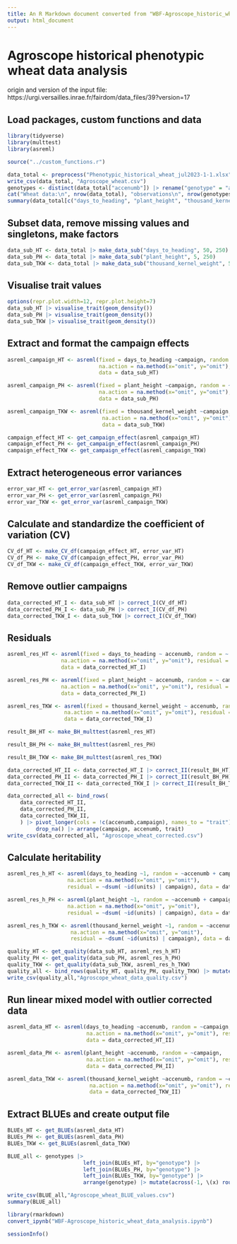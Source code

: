 ```yaml
---
title: An R Markdown document converted from "WBF-Agroscope_historic_wheat_data_analysis.ipynb"
output: html_document
---
```


# Agroscope historical phenotypic wheat data analysis
origin and version of the input file: https://urgi.versailles.inrae.fr/fairdom/data_files/39?version=17

## Load packages, custom functions and data

```r
library(tidyverse)
library(multtest)
library(asreml)

source("../custom_functions.r")
```

```r
data_total <- preprocess("Phenotypic_historical_wheat_jul2023-1-1.xlsx")
write_csv(data_total, "Agroscope_wheat.csv")
genotypes <- distinct(data_total["accenumb"]) |> rename("genotype" = "accenumb")
cat("Wheat data:\n", nrow(data_total), "observations\n", nrow(genotypes), "genotypes\n", nrow(distinct(data_total["campaign"])), "campaigns\n\n")
summary(data_total[c("days_to_heading", "plant_height", "thousand_kernel_weight")])
```

## Subset data, remove missing values and singletons, make factors

```r
data_sub_HT <- data_total |> make_data_sub("days_to_heading", 50, 250)
data_sub_PH <- data_total |> make_data_sub("plant_height", 5, 250)
data_sub_TKW <- data_total |> make_data_sub("thousand_kernel_weight", 5, 100)
```

## Visualise trait values 

```r
options(repr.plot.width=12, repr.plot.height=7)
data_sub_HT |> visualise_trait(geom_density())
data_sub_PH |> visualise_trait(geom_density())
data_sub_TKW |> visualise_trait(geom_density())
```

## Extract and format the campaign effects

```r
asreml_campaign_HT <- asreml(fixed = days_to_heading ~campaign, random = ~accenumb, 
                             na.action = na.method(x="omit", y="omit"), residual = ~dsum(~id(units) | campaign),
                             data = data_sub_HT)
```

```r
asreml_campaign_PH <- asreml(fixed = plant_height ~campaign, random = ~accenumb,
                             na.action = na.method(x="omit", y="omit"), residual = ~dsum(~id(units) | campaign), 
                             data = data_sub_PH)
```

```r
asreml_campaign_TKW <- asreml(fixed = thousand_kernel_weight ~campaign, random = ~accenumb,
                              na.action = na.method(x="omit", y="omit"), residual = ~dsum(~id(units) | campaign), 
                              data = data_sub_TKW)
```

```r
campaign_effect_HT <- get_campaign_effect(asreml_campaign_HT)
campaign_effect_PH <- get_campaign_effect(asreml_campaign_PH)
campaign_effect_TKW <- get_campaign_effect(asreml_campaign_TKW)
```

## Extract heterogeneous error variances

```r
error_var_HT <- get_error_var(asreml_campaign_HT)
error_var_PH <- get_error_var(asreml_campaign_PH)
error_var_TKW <- get_error_var(asreml_campaign_TKW)
```

## Calculate and standardize the coefficient of variation (CV)

```r
CV_df_HT <- make_CV_df(campaign_effect_HT, error_var_HT)
CV_df_PH <- make_CV_df(campaign_effect_PH, error_var_PH)
CV_df_TKW <- make_CV_df(campaign_effect_TKW, error_var_TKW)
```

## Remove outlier campaigns

```r
data_corrected_HT_I <- data_sub_HT |> correct_I(CV_df_HT)
data_corrected_PH_I <- data_sub_PH |> correct_I(CV_df_PH)
data_corrected_TKW_I <- data_sub_TKW |> correct_I(CV_df_TKW)
```

## Residuals

```r
asreml_res_HT <- asreml(fixed = days_to_heading ~ accenumb, random = ~ campaign,
                 na.action = na.method(x="omit", y="omit"), residual = ~dsum(~id(units) | campaign), 
                 data = data_corrected_HT_I)
```

```r
asreml_res_PH <- asreml(fixed = plant_height ~ accenumb, random = ~ campaign, 
                 na.action = na.method(x="omit", y="omit"), residual = ~dsum(~id(units) | campaign), 
                 data = data_corrected_PH_I)
```

```r
asreml_res_TKW <- asreml(fixed = thousand_kernel_weight ~ accenumb, random = ~ campaign, 
                  na.action = na.method(x="omit", y="omit"), residual = ~dsum(~id(units) | campaign), 
                  data = data_corrected_TKW_I)
```

```r
result_BH_HT <- make_BH_multtest(asreml_res_HT)
```

```r
result_BH_PH <- make_BH_multtest(asreml_res_PH)
```

```r
result_BH_TKW <- make_BH_multtest(asreml_res_TKW)
```

```r
data_corrected_HT_II <- data_corrected_HT_I |> correct_II(result_BH_HT)
data_corrected_PH_II <- data_corrected_PH_I |> correct_II(result_BH_PH)
data_corrected_TKW_II <- data_corrected_TKW_I |> correct_II(result_BH_TKW)
```

```r
data_corrected_all <- bind_rows(
    data_corrected_HT_II,
    data_corrected_PH_II,
    data_corrected_TKW_II,
    ) |> pivot_longer(cols = !c(accenumb,campaign), names_to = "trait") |>
         drop_na() |> arrange(campaign, accenumb, trait)
write_csv(data_corrected_all, "Agroscope_wheat_corrected.csv")
```

## Calculate heritability

```r
asreml_res_h_HT <- asreml(days_to_heading ~1, random = ~accenumb + campaign, 
                   na.action = na.method(x="omit", y="omit"), 
                   residual = ~dsum( ~id(units) | campaign), data = data_corrected_HT_II)
```

```r
asreml_res_h_PH <- asreml(plant_height ~1, random = ~accenumb + campaign, 
                   na.action = na.method(x="omit", y="omit"), 
                   residual = ~dsum( ~id(units) | campaign), data = data_corrected_PH_II)
```

```r
asreml_res_h_TKW <- asreml(thousand_kernel_weight ~1, random = ~accenumb + campaign, 
                    na.action = na.method(x="omit", y="omit"),
                    residual = ~dsum( ~id(units) | campaign), data = data_corrected_TKW_II)
```

```r
quality_HT <- get_quality(data_sub_HT, asreml_res_h_HT)
quality_PH <- get_quality(data_sub_PH, asreml_res_h_PH)
quality_TKW <- get_quality(data_sub_TKW, asreml_res_h_TKW)
quality_all <- bind_rows(quality_HT, quality_PH, quality_TKW) |> mutate(across(-1, \(x) round(x, 3)))
write_csv(quality_all,"Agroscope_wheat_data_quality.csv")
```

## Run linear mixed model with outlier corrected data

```r
asreml_data_HT <- asreml(days_to_heading ~accenumb, random = ~campaign, 
                         na.action = na.method(x="omit", y="omit"), residual = ~dsum(~id(units) | campaign), 
                         data = data_corrected_HT_II)
```

```r
asreml_data_PH <- asreml(plant_height ~accenumb, random = ~campaign, 
                         na.action = na.method(x="omit", y="omit"), residual = ~dsum(~id(units) | campaign), 
                         data = data_corrected_PH_II)
```

```r
asreml_data_TKW <- asreml(thousand_kernel_weight ~accenumb, random = ~campaign, 
                          na.action = na.method(x="omit", y="omit"), residual = ~dsum(~id(units) | campaign), 
                          data = data_corrected_TKW_II)
```

## Extract BLUEs and create output file

```r
BLUEs_HT <- get_BLUEs(asreml_data_HT)
BLUEs_PH <- get_BLUEs(asreml_data_PH)
BLUEs_TKW <- get_BLUEs(asreml_data_TKW)

BLUE_all <- genotypes |> 
                        left_join(BLUEs_HT, by="genotype") |> 
                        left_join(BLUEs_PH, by="genotype") |> 
                        left_join(BLUEs_TKW, by="genotype") |> 
                        arrange(genotype) |> mutate(across(-1, \(x) round(x, 2)))

write_csv(BLUE_all,"Agroscope_wheat_BLUE_values.csv")
summary(BLUE_all)
```

```r
library(rmarkdown)
convert_ipynb("WBF-Agroscope_historic_wheat_data_analysis.ipynb")
```

```r
sessionInfo()
```

